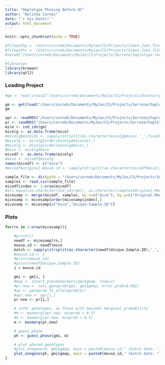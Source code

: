 ```yaml
---
title: "Haplotype Phasing Before QC"
author: "Belinda Cornes"
date: "`r Sys.Date()`"
output: html_document
---
```


```r
knitr::opts_chunk$set(echo = TRUE)

#filepathp = '/Users/corneb/Documents/MyJax/CS/Projects/Simon.John.Tolman/Data/meta.data/'
#filepaths = '/Users/corneb/Documents/MyJax/CS/Projects/Simon.John.Tolman/haplo.reconst/2020-11-11/129Sj.v265d/all_samples_sorted/'
#setwd("/Users/corneb/Documents/MyJax/CS/Projects/Serreze/haplotype.reconstruction/output_hh/")

#libraries
library(broman)
library(qtl2)

```

### Loading Project
```r

#gm <- read_cross2("/Users/corneb/Documents/MyJax/CS/Projects/Oconnor/genoprobs/3.batches/all.samples/qtl2/gm_sorted.json")

gm <- get(load("/Users/corneb/Documents/MyJax/CS/Projects/Serreze/haplotype.reconstruction/output_hh/gm_serreze.192.RData"))
gm

apr <- readRDS("/Users/corneb/Documents/MyJax/CS/Projects/Serreze/haplotype.reconstruction/output_hh/probs_8state.rds")
pr <- readRDS("/Users/corneb/Documents/MyJax/CS/Projects/Serreze/haplotype.reconstruction/output_hh/probs_36state.rds")
mice <- ind_ids(gm)
micelg <- as.data.frame(mice)
#micelg$miceids <- sapply(strsplit(as.character(micelg$mice),'_',fixed=T),function(x) x[6])
#micelg <- micelg[order(micelg$miceids),]
#micelg <- micelg[order(micelg$mice),]
#mice <- micelg$mice
micedf <- as.data.frame(micelg)
#mice <- micedf$micelg
names(micedf) <- c("mice")
#micedf$original.mouse.id <- sapply(strsplit(as.character(micedf$mice),'_',fixed=T),function(x) x[6])

sample_file <- dir(path = "/Users/corneb/Documents/MyJax/CS/Projects/Serreze/haplotype.reconstruction/output/", pattern = "^DODB_*", full.names = TRUE)
samples <- read.csv(sample_file)
micedf$index <- 1:nrow(micedf)
#all.equal(as.character(ind_ids(gm)), as.character(samples$Original.Mouse.ID))
micesamp <- merge(micedf, samples, by.x=c("mice"), by.y=c("Original.Mouse.ID"), all=T)
micesamp <- micesamp[order(micesamp$index),]
micesamp <- micesamp[c("mice","Unique.Sample.ID")]


```

### Plots
```r

for(rn in 1:nrow(micesamp)){

	#print(i)
	newdf <- micesamp[rn,]
	mouse.id <- newdf$mice
	batch <- sapply(strsplit(as.character(newdf$Unique.Sample.ID),'_',fixed=T),function(x) x[6])
	#mouse.id <- i
	#print(mouse.id)
	#print(newdf$Unique.Sample.ID)
	i = mouse.id

	gmi <- gm[i, ] 
	#map <- insert_pseudomarkers(gmi$gmap, step=1)
	#pr.new <- calc_genoprob(gmi, gmi$gmap, error_prob=0.002)
	#ap <- genoprob_to_alleleprob(pr)
	#apr.new <- apr[i,]
	pr.new <- pr[i,]

	# infer genotypes, as those with maximal marginal probability
	#m <- maxmarg(apr.new, minprob = 0.5)
    #m <- maxmarg(pr.new, minprob = 0.5)
	m <- maxmarg(pr.new)

	# guess phase
	ph <- guess_phase(gmi, m)

	# plot phased genotypes
	#plot_onegeno(m, gmi$gmap, main = paste0(mouse.id," (batch date: ", batch,") [genoprobs;m]"),  shift=TRUE, col=c("#1111FF", "#888888"))
	plot_onegeno(ph, gmi$gmap, main = paste0(mouse.id," (batch date: ", batch,") [genoprobs]"),  shift=TRUE, col=c("#1111FF", "#888888"))
}

```
